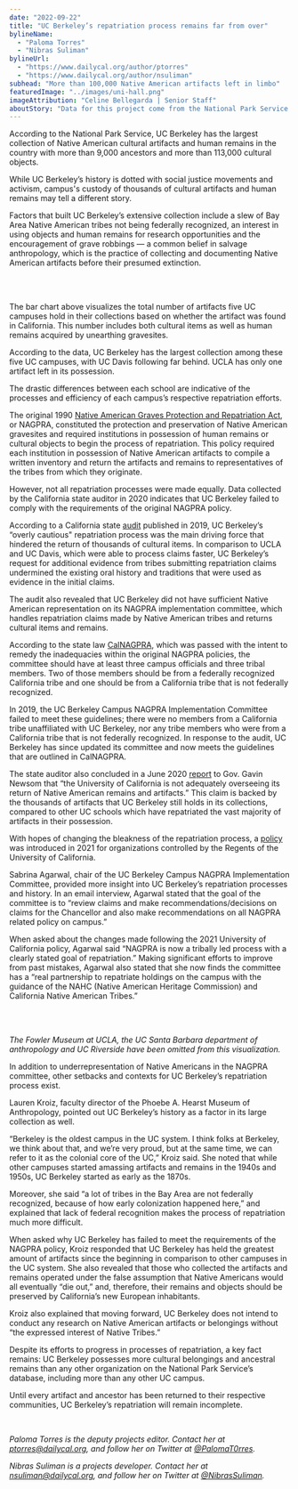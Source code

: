 ```yaml
---
date: "2022-09-22"
title: "UC Berkeley’s repatriation process remains far from over"
bylineName:
  - "Paloma Torres"
  - "Nibras Suliman"
bylineUrl:
  - "https://www.dailycal.org/author/ptorres"
  - "https://www.dailycal.org/author/nsuliman"
subhead: "More than 100,000 Native American artifacts left in limbo"
featuredImage: "../images/uni-hall.png"
imageAttribution: "Celine Bellegarda | Senior Staff"
aboutStory: "Data for this project come from the National Park Service. Museums and federal agencies with collections subject to the Native American Graves Protection and Repatriation Act must submit inventories of human remains and objects."
---
```


According to the National Park Service, UC Berkeley has the largest collection of Native American cultural artifacts and human remains in the country with more than 9,000 ancestors and more than 113,000 cultural objects.

While UC Berkeley’s history is dotted with social justice movements and activism, campus's custody of thousands of cultural artifacts and human remains may tell a different story.

Factors that built UC Berkeley’s extensive collection include a slew of Bay Area Native American tribes not being federally recognized, an interest in using objects and human remains for research opportunities and the encouragement of grave robbings — a common belief in salvage anthropology, which is the practice of collecting and documenting Native American artifacts before their presumed extinction.

<br />

<ArtifactsBarChart />

<br />

The bar chart above visualizes the total number of artifacts five UC campuses hold in their collections based on whether the artifact was found in California. This number includes both cultural items as well as human remains acquired by unearthing gravesites.

According to the data, UC Berkeley has the largest collection among these five UC campuses, with UC Davis following far behind. UCLA has only one artifact left in its possession.

The drastic differences between each school are indicative of the processes and efficiency of each campus’s respective repatriation efforts.

The original 1990 <a href="https://www.nps.gov/subjects/nagpra/index.htm" target="_blank">Native American Graves Protection and Repatriation Act</a>, or NAGPRA, constituted the protection and preservation of Native American gravesites and required institutions in possession of human remains or cultural objects to begin the process of repatriation. This policy required each institution in possession of Native American artifacts to compile a written inventory and return the artifacts and remains to representatives of the tribes from which they originate.

However, not all repatriation processes were made equally. Data collected by the California state auditor in 2020 indicates that UC Berkeley failed to comply with the requirements of the original NAGPRA policy.

According to a California state <a href="http://auditor.ca.gov/reports/2019-047/auditresults.html" target="_blank">audit</a> published in 2019, UC Berkeley’s “overly cautious" repatriation process was the main driving force that hindered the return of thousands of cultural items. In comparison to UCLA and UC Davis, which were able to process claims faster, UC Berkeley’s request for additional evidence from tribes submitting repatriation claims undermined the existing oral history and traditions that were used as evidence in the initial claims.

The audit also revealed that UC Berkeley did not have sufficient Native American representation on its NAGPRA implementation committee, which handles repatriation claims made by Native American tribes and returns cultural items and remains.

According to the state law <a href="https://nahc.ca.gov/calnagpra/" target="_blank">CalNAGPRA</a>, which was passed with the intent to remedy the inadequacies within the original NAGPRA policies, the committee should have at least three campus officials and three tribal members. Two of those members should be from a federally recognized California tribe and one should be from a California tribe that is not federally recognized.

In 2019, the UC Berkeley Campus NAGPRA Implementation Committee failed to meet these guidelines; there were no members from a California tribe unaffiliated with UC Berkeley, nor any tribe members who were from a California tribe that is not federally recognized. In response to the audit, UC Berkeley has since updated its committee and now meets the guidelines that are outlined in CalNAGPRA.

The state auditor also concluded in a June 2020 <a href="https://www.auditor.ca.gov/pdfs/reports/2019-047.pdf" target="_blank">report</a> to Gov. Gavin Newsom that “the University of California is not adequately overseeing its return of Native American remains and artifacts.” This claim is backed by the thousands of artifacts that UC Berkeley still holds in its collections, compared to other UC schools which have repatriated the vast majority of artifacts in their possession.

With hopes of changing the bleakness of the repatriation process, a <a href="https://nahc.ca.gov/wp-content/uploads/2021/12/Final-UC-NAGPRA-Policy.pdf" target="_blank">policy</a> was introduced in 2021 for organizations controlled by the Regents of the University of California.

Sabrina Agarwal, chair of the UC Berkeley Campus NAGPRA Implementation Committee, provided more insight into UC Berkeley’s repatriation processes and history. In an email interview, Agarwal stated that the goal of the committee is to “review claims and make recommendations/decisions on claims for the Chancellor and also make recommendations on all NAGPRA related policy on campus.”

When asked about the changes made following the 2021 University of California policy, Agarwal said “NAGPRA is now a tribally led process with a clearly stated goal of repatriation.” Making significant efforts to improve from past mistakes, Agarwal also stated that she now finds the committee has a “real partnership to repatriate holdings on the campus with the guidance of the NAHC (Native American Heritage Commission) and California Native American Tribes.”

<br />

<ArtifactsPieChart />

<br />

_The Fowler Museum at UCLA, the UC Santa Barbara department of anthropology and_
_UC Riverside have been omitted from this visualization._

In addition to underrepresentation of Native Americans in the NAGPRA committee, other setbacks and contexts for UC Berkeley’s repatriation process exist.

Lauren Kroiz, faculty director of the Phoebe A. Hearst Museum of Anthropology, pointed out UC Berkeley’s history as a factor in its large collection as well.

“Berkeley is the oldest campus in the UC system. I think folks at Berkeley, we think about that, and we’re very proud, but at the same time, we can refer to it as the colonial core of the UC,” Kroiz said. She noted that while other campuses started amassing artifacts and remains in the 1940s and 1950s, UC Berkeley started as early as the 1870s.

Moreover, she said “a lot of tribes in the Bay Area are not federally recognized, because of how early colonization happened here,” and explained that lack of federal recognition makes the process of repatriation much more difficult.

When asked why UC Berkeley has failed to meet the requirements of the NAGPRA policy, Kroiz responded that UC Berkeley has held the greatest amount of artifacts since the beginning in comparison to other campuses in the UC system. She also revealed that those who collected the artifacts and remains operated under the false assumption that Native Americans would all eventually “die out,” and, therefore, their remains and objects should be preserved by California’s new European inhabitants.

Kroiz also explained that moving forward, UC Berkeley does not intend to conduct any research on Native American artifacts or belongings without “the expressed interest of Native Tribes.”

Despite its efforts to progress in processes of repatriation, a key fact remains: UC Berkeley possesses more cultural belongings and ancestral remains than any other organization on the National Park Service’s database, including more than any other UC campus.

Until every artifact and ancestor has been returned to their respective communities, UC Berkeley’s repatriation will remain incomplete.

<br />

_Paloma Torres is the deputy projects editor. Contact her at [ptorres@dailycal.org](mailto:ptorres@dailycal.org), and follow her on Twitter at <a href="https://twitter.com/PalomaT0rres" target="_blank">@PalomaT0rres</a>._

_Nibras Suliman is a projects developer. Contact her at [nsuliman@dailycal.org](mailto:nsuliman@dailycal.org), and follow her on Twitter at <a href="https://twitter.com/NibrasSuliman" target="_blank">@NibrasSuliman</a>._
